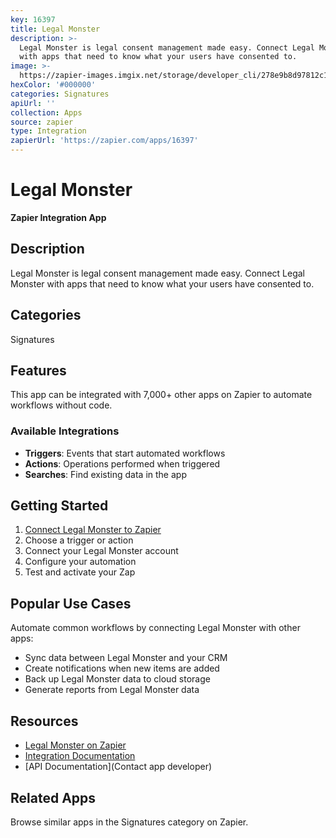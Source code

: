 ```yaml
---
key: 16397
title: Legal Monster
description: >-
  Legal Monster is legal consent management made easy. Connect Legal Monster
  with apps that need to know what your users have consented to.
image: >-
  https://zapier-images.imgix.net/storage/developer_cli/278e9b8d97812c16777a6e862a405386.png?auto=format%2Ccompress&ixlib=python-3.0.0&q=50
hexColor: '#000000'
categories: Signatures
apiUrl: ''
collection: Apps
source: zapier
type: Integration
zapierUrl: 'https://zapier.com/apps/16397'
---
```

# Legal Monster

**Zapier Integration App**

## Description

Legal Monster is legal consent management made easy. Connect Legal Monster with apps that need to know what your users have consented to.

## Categories

Signatures

## Features

This app can be integrated with 7,000+ other apps on Zapier to automate workflows without code.

### Available Integrations

- **Triggers**: Events that start automated workflows
- **Actions**: Operations performed when triggered
- **Searches**: Find existing data in the app

## Getting Started

1. [Connect Legal Monster to Zapier](https://zapier.com/apps/16397)
2. Choose a trigger or action
3. Connect your Legal Monster account
4. Configure your automation
5. Test and activate your Zap

## Popular Use Cases

Automate common workflows by connecting Legal Monster with other apps:

- Sync data between Legal Monster and your CRM
- Create notifications when new items are added
- Back up Legal Monster data to cloud storage
- Generate reports from Legal Monster data

## Resources

- [Legal Monster on Zapier](https://zapier.com/apps/16397)
- [Integration Documentation](https://zapier.com/apps/16397/integrations)
- [API Documentation](Contact app developer)

## Related Apps

Browse similar apps in the Signatures category on Zapier.
